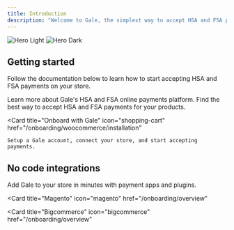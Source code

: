 ```yaml
---
title: Introduction
description: "Welcome to Gale, the simplest way to accept HSA and FSA payments."
---
```


<img
  className="block dark:hidden"
  src="/images/hero-main.png"
  alt="Hero Light"
/>
<img
  className="hidden dark:block"
  src="/images/hero-main.png"
  alt="Hero Dark"
/>

## Getting started 

Follow the documentation below to learn how to start accepting HSA and FSA payments on your store. 


<CardGroup cols={2}>
  <Card
    title="Overview"
    icon="info-circle"
    href="/onboarding/overview"
  >
    Learn more about Gale's HSA and FSA online payments platform.
  </Card>
  <Card
    title="HSA/FSA payments"
    icon="shopping-cart"
    href="/onboarding/woocommerce/installation"
  >
    Find the best way to accept HSA and FSA payments for your products.
  </Card>

  <Card
    title="Onboard with Gale"
    icon="shopping-cart"
    href="/onboarding/woocommerce/installation"
  >
    Setup a Gale account, connect your store, and start accepting payments.
  </Card>
</CardGroup>



## No code integrations 

Add Gale to your store in minutes with payment apps and plugins. 

<CardGroup cols={4}>
  <Card
    title="Shopify"
    icon="shopify"
    href="/onboarding/overview"
  >

  </Card>
  <Card
    title="Woocommerce"
    icon="life-ring"
    href="mailto:support@galepayments.com"
  >

  <Card
    title="Magento"
    icon="magento"
    href="/onboarding/overview"
  >

   <Card
    title="Bigcommerce"
    icon="bigcommerce"
    href="/onboarding/overview"
  >
    
  </Card>
</CardGroup>

